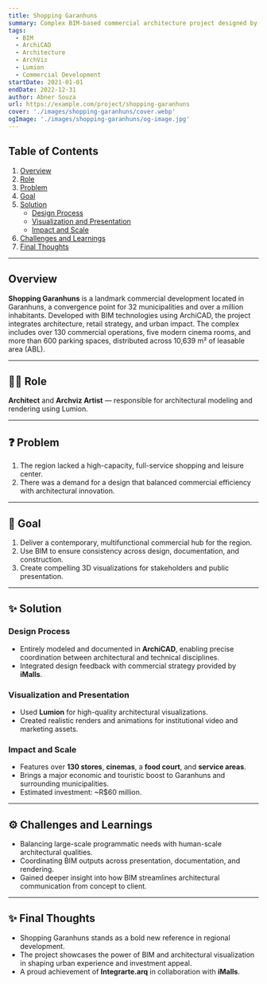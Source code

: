 ```yaml
---
title: Shopping Garanhuns
summary: Complex BIM-based commercial architecture project designed by Integrarte.arq, featuring a regional shopping center with over 130 operations and modern entertainment infrastructure.
tags:
  - BIM
  - ArchiCAD
  - Architecture
  - ArchViz
  - Lumion
  - Commercial Development
startDate: 2021-01-01
endDate: 2022-12-31
author: Abner Souza
url: https://example.com/project/shopping-garanhuns
cover: './images/shopping-garanhuns/cover.webp'
ogImage: './images/shopping-garanhuns/og-image.jpg'
---
```


## Table of Contents
1. [Overview](#overview)
2. [Role](#role)
3. [Problem](#problem)
4. [Goal](#goal)
5. [Solution](#solution)
    - [Design Process](#design-process)
    - [Visualization and Presentation](#visualization-and-presentation)
    - [Impact and Scale](#impact-and-scale)
6. [Challenges and Learnings](#challenges-and-learnings)
7. [Final Thoughts](#final-thoughts)

---

## Overview
**Shopping Garanhuns** is a landmark commercial development located in Garanhuns, a convergence point for 32 municipalities and over a million inhabitants. Developed with BIM technologies using ArchiCAD, the project integrates architecture, retail strategy, and urban impact. The complex includes over 130 commercial operations, five modern cinema rooms, and more than 600 parking spaces, distributed across 10,639 m² of leasable area (ABL).

---

## 👨‍💻 Role
**Architect** and **Archviz Artist** — responsible for architectural modeling and rendering using Lumion.

---

## ❓ Problem
1. The region lacked a high-capacity, full-service shopping and leisure center.
2. There was a demand for a design that balanced commercial efficiency with architectural innovation.

---

## 🎯 Goal
1. Deliver a contemporary, multifunctional commercial hub for the region.
2. Use BIM to ensure consistency across design, documentation, and construction.
3. Create compelling 3D visualizations for stakeholders and public presentation.

---

## ✨ Solution

### Design Process
- Entirely modeled and documented in **ArchiCAD**, enabling precise coordination between architectural and technical disciplines.
- Integrated design feedback with commercial strategy provided by **iMalls**.

### Visualization and Presentation
- Used **Lumion** for high-quality architectural visualizations.
- Created realistic renders and animations for institutional video and marketing assets.

### Impact and Scale
- Features over **130 stores**, **cinemas**, a **food court**, and **service areas**.
- Brings a major economic and touristic boost to Garanhuns and surrounding municipalities.
- Estimated investment: ~R$60 million.

---

## ⚙️ Challenges and Learnings
- Balancing large-scale programmatic needs with human-scale architectural qualities.
- Coordinating BIM outputs across presentation, documentation, and rendering.
- Gained deeper insight into how BIM streamlines architectural communication from concept to client.

---

## ✨ Final Thoughts
- Shopping Garanhuns stands as a bold new reference in regional development.
- The project showcases the power of BIM and architectural visualization in shaping urban experience and investment appeal.
- A proud achievement of **Integrarte.arq** in collaboration with **iMalls**.

